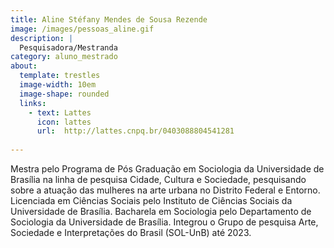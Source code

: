 ```yaml
---
title: Aline Stéfany Mendes de Sousa Rezende
image: /images/pessoas_aline.gif
description: |
  Pesquisadora/Mestranda
category: aluno_mestrado
about:
  template: trestles
  image-width: 10em
  image-shape: rounded
  links:
    - text: Lattes
      icon: lattes
      url:  http://lattes.cnpq.br/0403088804541281
    
---
```


Mestra pelo Programa de Pós Graduação em Sociologia da Universidade de Brasília na linha de pesquisa Cidade, Cultura e Sociedade, pesquisando sobre a atuação das mulheres na arte urbana no Distrito Federal e Entorno. Licenciada em Ciências Sociais pelo Instituto de Ciências Sociais da Universidade de Brasília. Bacharela em Sociologia pelo Departamento de Sociologia da Universidade de Brasília. Integrou o Grupo de pesquisa Arte, Sociedade e Interpretações do Brasil (SOL-UnB) até 2023.

<!-- Google tag (gtag.js) -->
<script async src="https://www.googletagmanager.com/gtag/js?id=G-GB2MGT95N0"></script>
<script>
  window.dataLayer = window.dataLayer || [];
  function gtag(){dataLayer.push(arguments);}
  gtag('js', new Date());

  gtag('config', 'G-GB2MGT95N0');
</script>